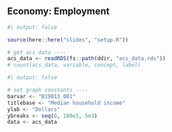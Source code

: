## Economy: Employment


```r
#| output: false

source(here::here("slides", "setup.R"))

# get acs data ----
acs_data <- readRDS(fs::path(ddir, "acs_data.rds"))
# count(acs_data, variable, concept, label)

```


```r
#| output: false

# set graph constants ----
barvar <- "B19013_001"
titlebase <- "Median household income"
ylab <- "Dollars"
ybreaks <- seq(0, 100e3, 5e3)
data <- acs_data

```

